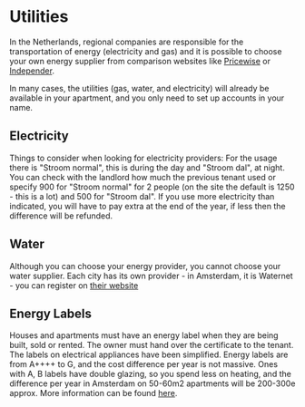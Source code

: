 # Utilities

In the Netherlands, regional companies are responsible for the transportation of energy (electricity and gas) and it is possible to choose your own energy supplier from comparison websites like [Pricewise](https://www.pricewise.nl/energie-vergelijken/) or [Independer](https://www.independer.nl/energie/info/besparen/energieverbruik-berekenen).

In many cases, the utilities (gas, water, and electricity) will already be available in your apartment, and you only need to set up accounts in your name. 
## Electricity
Things to consider when looking for electricity providers:
For the usage there is "Stroom normal", this is during the day and "Stroom dal", at night. You can check with the landlord how much the previous tenant used or specify 900 for "Stroom normal" for 2 people (on the site the default is 1250 - this is a lot) and 500 for "Stroom dal". If you use more electricity than indicated, you will have to pay extra at the end of the year, if less then the difference will be refunded.

## Water
Although you can choose your energy provider, you cannot choose your water supplier. Each city has its own provider - in Amsterdam, it is Waternet - you can register on [their website](https://www.waternet.nl/en/service-and-contact/moving-home/register/#/)

## Energy Labels
Houses and apartments must have an energy label when they are being built, sold or rented. The owner must hand over the certificate to the tenant. The labels on electrical appliances have been simplified. Energy labels are from A++++ to G, and the cost difference per year is not massive. Ones with A, B labels have double glazing, so you spend less on heating, and the difference per year in Amsterdam on 50-60m2 apartments will be 200-300e approx. More information can be found [here](https://www.funda.nl/en/meer-weten/energielabel/).
